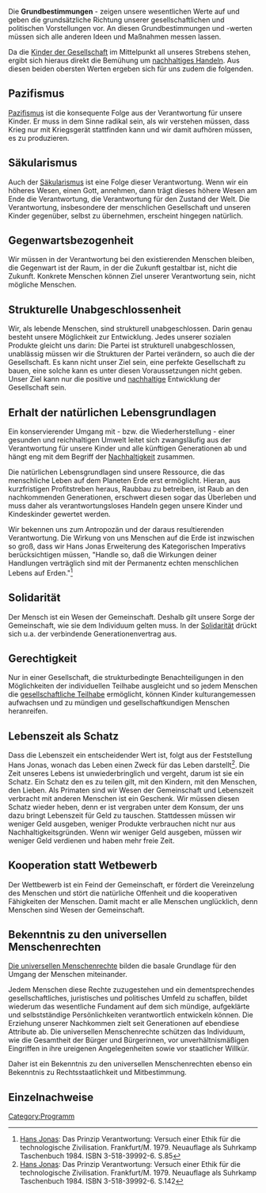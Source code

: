 Die '''Grundbestimmungen''' - zeigen unsere wesentlichen Werte auf und geben die grundsätzliche Richtung unserer gesellschaftlichen und politischen Vorstellungen vor. An diesen Grundbestimmungen und -werten müssen sich alle anderen Ideen und Maßnahmen messen lassen.

Da die [[Kinder der Gesellschaft]] im Mittelpunkt all unseres Strebens stehen, ergibt sich hieraus direkt die Bemühung um [[Nachhaltigkeit|nachhaltiges Handeln]]. Aus diesen beiden obersten Werten ergeben sich für uns zudem die folgenden.


== Pazifismus ==
[[Pazifismus]] ist die konsequente Folge aus der Verantwortung für unsere Kinder. Er muss in dem Sinne radikal sein, als wir verstehen müssen, dass Krieg nur mit Kriegsgerät stattfinden kann und wir damit aufhören müssen, es zu produzieren.

== Säkularismus == 
Auch der [[Säkularismus]] ist eine Folge dieser Verantwortung. Wenn wir ein höheres Wesen, einen Gott, annehmen, dann trägt dieses höhere Wesen am Ende die Verantwortung, die Verantwortung für den Zustand der Welt. Die Verantwortung, insbesondere der menschlichen Gesellschaft und unseren Kinder gegenüber, selbst zu übernehmen, erscheint hingegen natürlich.

== Gegenwartsbezogenheit ==
Wir müssen in der Verantwortung bei den existierenden Menschen bleiben, die Gegenwart ist der Raum, in der die Zukunft gestaltbar ist, nicht die Zukunft. Konkrete Menschen können Ziel unserer Verantwortung sein, nicht mögliche Menschen.

== Strukturelle Unabgeschlossenheit ==
Wir, als lebende Menschen, sind strukturell unabgeschlossen. Darin genau besteht unsere Möglichkeit zur Entwicklung. Jedes unserer sozialen Produkte gleicht uns darin: Die Partei ist strukturell unabgeschlossen, unablässig müssen wir die Strukturen der Partei verändern, so auch die der Gesellschaft. Es kann nicht unser Ziel sein, eine perfekte Gesellschaft zu bauen, eine solche kann es unter diesen Voraussetzungen nicht geben. Unser Ziel kann nur die positive und [[Nachhaltigkeit|nachhaltige]] Entwicklung der Gesellschaft sein. 

== Erhalt der natürlichen Lebensgrundlagen ==
Ein konservierender Umgang mit - bzw. die Wiederherstellung - einer gesunden und reichhaltigen Umwelt leitet sich zwangsläufig aus der Verantwortung für unsere Kinder und alle künftigen Generationen ab und hängt eng mit dem Begriff der [[Nachhaltigkeit]] zusammen.

Die natürlichen Lebensgrundlagen sind unsere Ressource, die das menschliche Leben auf dem Planeten Erde erst ermöglicht. Hieran, aus kurzfristigen Profitstreben heraus, Raubbau zu betreiben, ist Raub an den nachkommenden Generationen, erschwert diesen sogar das Überleben und muss daher als verantwortungsloses Handeln gegen unsere Kinder und Kindeskinder gewertet werden. 

Wir bekennen uns zum Antropozän und der daraus resultierenden Verantwortung. Die  Wirkung von uns Menschen auf die Erde ist inzwischen so groß, dass wir Hans Jonas Erweiterung des Kategorischen Imperativs berücksichtigen müssen, "Handle so, daß die Wirkungen deiner Handlungen verträglich sind mit der Permanentz echten menschlichen Lebens auf Erden."<ref>[https://de.wikipedia.org/wiki/Hans_Jonas Hans Jonas]: Das Prinzip Verantwortung: Versuch einer Ethik für die technologische Zivilisation. Frankfurt/M. 1979. Neuauflage als Suhrkamp Taschenbuch 1984. ISBN 3-518-39992-6. S.85</ref> 

== Solidarität ==
Der Mensch ist ein Wesen der Gemeinschaft. Deshalb gilt unsere Sorge der Gemeinschaft, wie sie dem Individuum gelten muss. In der [[Solidarität]] drückt sich u.a. der verbindende Generationenvertrag aus.

== Gerechtigkeit ==
Nur in einer Gesellschaft, die strukturbedingte Benachteiligungen in den Möglichkeiten der individuellen Teilhabe ausgleicht und so jedem Menschen die [[gesellschaftliche Teilhabe]] ermöglicht, können Kinder kulturangemessen aufwachsen und zu mündigen und gesellschaftkundigen Menschen heranreifen.

== Lebenszeit als Schatz ==
Dass die Lebenszeit ein entscheidender Wert ist, folgt aus der Feststellung Hans Jonas, wonach das Leben einen Zweck für das Leben darstellt<ref>[https://de.wikipedia.org/wiki/Hans_Jonas Hans Jonas]: Das Prinzip Verantwortung: Versuch einer Ethik für die technologische Zivilisation. Frankfurt/M. 1979. Neuauflage als Suhrkamp Taschenbuch 1984. ISBN 3-518-39992-6. S.142</ref>. Die Zeit unseres Lebens ist unwiederbringlich und vergeht, darum ist sie ein Schatz. Ein Schatz den es zu teilen gilt, mit den Kindern, mit den Menschen, den Lieben. Als Primaten  sind wir  Wesen der Gemeinschaft und Lebenszeit verbracht mit anderen Menschen ist ein Geschenk. Wir müssen diesen Schatz wieder heben, denn er ist vergraben unter dem Konsum, der uns dazu bringt Lebenszeit für Geld zu tauschen. Stattdessen müssen wir weniger Geld ausgeben, weniger Produkte verbrauchen nicht nur aus Nachhaltigkeitsgründen. Wenn wir weniger Geld ausgeben, müssen wir weniger Geld verdienen und haben mehr freie Zeit.

== Kooperation statt Wetbewerb ==
Der Wettbewerb ist ein Feind der Gemeinschaft, er fördert die Vereinzelung des Menschen und stört die natürliche Offenheit und die kooperativen Fähigkeiten der Menschen. Damit macht er alle Menschen unglücklich, denn Menschen sind Wesen der Gemeinschaft.

== Bekenntnis zu den universellen Menschenrechten ==
[http://www.ohchr.org/EN/UDHR/Documents/UDHR_Translations/ger.pdf Die universellen Menschenrechte] bilden die basale Grundlage für den Umgang der Menschen miteinander. 

Jedem Menschen diese Rechte zuzugestehen und ein dementsprechendes gesellschaftliches, juristisches und politisches Umfeld zu schaffen, bildet wiederum das wesentliche Fundament auf dem sich mündige, aufgeklärte und selbstständige Persönlichkeiten verantwortlich entwickeln können. Die Erziehung unserer Nachkommen zielt seit Generationen auf ebendiese Attribute ab. Die universellen Menschenrechte schützen das Individuum, wie die Gesamtheit der Bürger und Bürgerinnen, vor unverhältnismäßigen Eingriffen in ihre ureigenen Angelegenheiten sowie vor staatlicher Willkür. 

Daher ist ein Bekenntnis zu den universellen Menschenrechten ebenso ein Bekenntnis zu Rechtsstaatlichkeit und Mitbestimmung.

== Einzelnachweise ==
<references />

[[Category:Programm]]